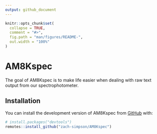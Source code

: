 ```yaml
---
output: github_document
---
```


<!-- README.md is generated from README.Rmd. Please edit that file -->

```r
knitr::opts_chunk$set(
  collapse = TRUE,
  comment = "#>",
  fig.path = "man/figures/README-",
  out.width = "100%"
)
```

# AM8Kspec

<!-- badges: start -->
<!-- badges: end -->

The goal of AM8Kspec is to make life easier when dealing with raw text output from our spectrophotometer.

## Installation

You can install the development version of AM8Kspec from [GitHub](https://github.com/) with:

``` r
# install.packages("devtools")
remotes::install_github("zach-simpson/AM8Kspec")
```
